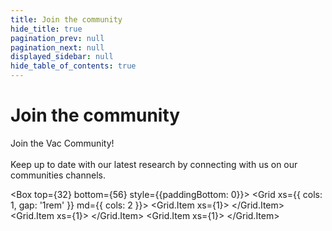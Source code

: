 ```yaml
---
title: Join the community
hide_title: true
pagination_prev: null
pagination_next: null
displayed_sidebar: null
hide_table_of_contents: true
---
```



<Box className="custom-page-container">

  # Join the community

  <Box bottom={24}>
    Join the Vac Community!
    <br/>
    <br/>
    Keep up to date with our latest research by connecting with us on our communities channels.
  </Box>

  <Box top={32} bottom={56} style={{paddingBottom: 0}}>
    <Grid xs={{ cols: 1, gap: '1rem' }} md={{ cols: 2 }}>
      <Grid.Item xs={1}>
        <SocialCard
          href='https://twitter.com/vacp2p'
          logoSrcDark="/icons/x.svg"
          description='Follow us on X'
        />
      </Grid.Item>
      <Grid.Item xs={1}>
        <SocialCard
          href='https://discord.com/invite/PQFdubGt6d'
          logoSrcDark="/icons/discord-white.svg"
          description='Join the community on Discord'
        />
      </Grid.Item>
      <Grid.Item xs={1}>
        <SocialCard
          href="https://forum.vac.dev/"
          logoSrcDark="/theme/image/logo.svg"
          description="Share your thoughts on the latest research on the Vac research forum"
        />
      </Grid.Item>
    </Grid>
  </Box>
</Box>
